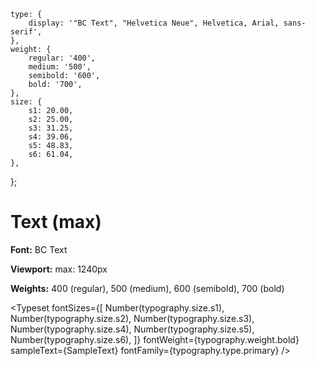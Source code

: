 
<Meta title="Foundation/Typography/Text (max)" />

    type: {
        display: '"BC Text", "Helvetica Neue", Helvetica, Arial, sans-serif',
    },
    weight: {
        regular: '400',
        medium: '500',
        semibold: '600',
        bold: '700',
    },
    size: {
        s1: 20.00,
        s2: 25.00,
        s3: 31.25,
        s4: 39.06,
        s5: 48.83,
        s6: 61.04,
    },
};


# Text (max)

**Font:** BC Text

**Viewport:** max: 1240px

**Weights:** 400 (regular), 500 (medium), 600 (semibold), 700 (bold)

<Typeset
  fontSizes={[
        Number(typography.size.s1),
        Number(typography.size.s2),
        Number(typography.size.s3),
        Number(typography.size.s4),
        Number(typography.size.s5),
        Number(typography.size.s6),
    ]}
  fontWeight={typography.weight.bold}
  sampleText={SampleText}
  fontFamily={typography.type.primary}
/>
